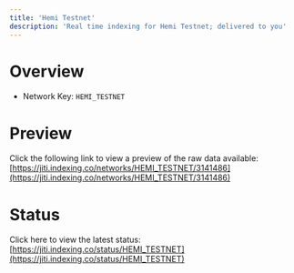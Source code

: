 ```yaml
---
title: 'Hemi Testnet'
description: 'Real time indexing for Hemi Testnet; delivered to you'
---
```


# Overview
- Network Key: `HEMI_TESTNET`

# Preview
Click the following link to view a preview of the raw data available: [https://jiti.indexing.co/networks/HEMI_TESTNET/3141486](https://jiti.indexing.co/networks/HEMI_TESTNET/3141486)

# Status
Click here to view the latest status: [https://jiti.indexing.co/status/HEMI_TESTNET](https://jiti.indexing.co/status/HEMI_TESTNET)
